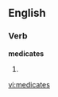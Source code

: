 
==English==

===Verb===
'''medicates'''

# {{third-person singular of|[[medicate]]}}

[[vi:medicates]]